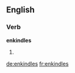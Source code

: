 ==English==

===Verb===
'''enkindles'''
# {{en-third-person singular of|enkindle}}

[[de:enkindles]]
[[fr:enkindles]]